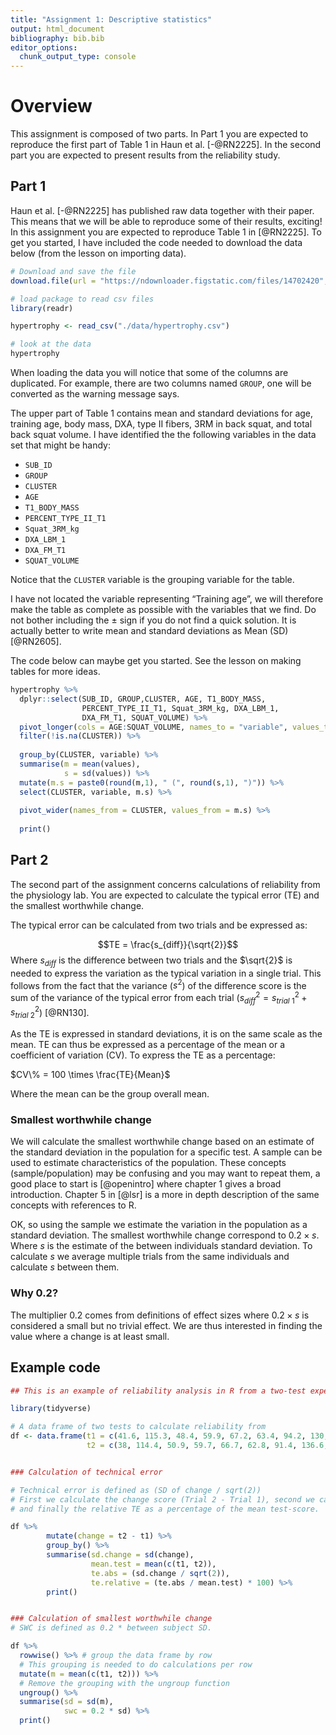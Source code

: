 ```yaml
---
title: "Assignment 1: Descriptive statistics"
output: html_document
bibliography: bib.bib
editor_options: 
  chunk_output_type: console
---
```


# Overview

This assignment is composed of two parts. In Part 1 you are expected to reproduce the first part of Table 1 in Haun et al. [-@RN2225]. In the second part you are expected to present results from the reliability study.

## Part 1

Haun et al. [-@RN2225] has published raw data together with their paper. This means that we will be able to reproduce some of their results, exciting! In this assignment you are expected to reproduce Table 1 in [@RN2225]. To get you started, I have included the code needed to download the data below (from the lesson on importing data).

```r
# Download and save the file
download.file(url = "https://ndownloader.figstatic.com/files/14702420", destfile = "./data/hypertrophy.csv")

# load package to read csv files
library(readr)

hypertrophy <- read_csv("./data/hypertrophy.csv")

# look at the data 
hypertrophy
```

When loading the data you will notice that some of the columns are duplicated. For example, there are two columns named `GROUP`, one will be converted as the warning message says.

The upper part of Table 1 contains mean and standard deviations for age, training age, body mass, DXA, type II fibers, 3RM in back squat, and total back squat volume. I have identified the the following variables in the data set that might be handy:

-   `SUB_ID`
-   `GROUP`
-   `CLUSTER`
-   `AGE`
-   `T1_BODY_MASS`
-   `PERCENT_TYPE_II_T1`
-   `Squat_3RM_kg`
-   `DXA_LBM_1`
-   `DXA_FM_T1`
-   `SQUAT_VOLUME`

Notice that the `CLUSTER` variable is the grouping variable for the table.

I have not located the variable representing "Training age", we will therefore make the table as complete as possible with the variables that we find. Do not bother including the $\pm$ sign if you do not find a quick solution. It is actually better to write mean and standard deviations as Mean (SD) [@RN2605].

The code below can maybe get you started. See the lesson on making tables for more ideas.

```r

hypertrophy %>%
  dplyr::select(SUB_ID, GROUP,CLUSTER, AGE, T1_BODY_MASS, 
                PERCENT_TYPE_II_T1, Squat_3RM_kg, DXA_LBM_1,
                DXA_FM_T1, SQUAT_VOLUME) %>%
  pivot_longer(cols = AGE:SQUAT_VOLUME, names_to = "variable", values_to = "values") %>%
  filter(!is.na(CLUSTER)) %>%
  
  group_by(CLUSTER, variable) %>%
  summarise(m = mean(values), 
            s = sd(values)) %>%
  mutate(m.s = paste0(round(m,1), " (", round(s,1), ")")) %>%
  select(CLUSTER, variable, m.s) %>%
  
  pivot_wider(names_from = CLUSTER, values_from = m.s) %>%
  
  print()

```

## Part 2

The second part of the assignment concerns calculations of reliability from the physiology lab. You are expected to calculate the typical error (TE) and the smallest worthwhile change.

The typical error can be calculated from two trials and be expressed as:

$$TE = \frac{s_{diff}}{\sqrt{2}}$$ Where $s_{diff}$ is the difference between two trials and the $\sqrt{2}$ is needed to express the variation as the typical variation in a single trial. This follows from the fact that the variance ($s^2$) of the difference score is the sum of the variance of the typical error from each trial ($s^2_{diff}=s^2_{trial~1} + s^2_{trial~2}$) [@RN130].

As the TE is expressed in standard deviations, it is on the same scale as the mean. TE can thus be expressed as a percentage of the mean or a coefficient of variation (CV). To express the TE as a percentage:

$CV\% = 100 \times \frac{TE}{Mean}$

Where the mean can be the group overall mean.

### Smallest worthwhile change

We will calculate the smallest worthwhile change based on an estimate of the standard deviation in the population for a specific test. A sample can be used to estimate characteristics of the population. These concepts (sample/population) may be confusing and you may want to repeat them, a good place to start is [@openintro] where chapter 1 gives a broad introduction. Chapter 5 in [@lsr] is a more in depth description of the same concepts with references to R.

OK, so using the sample we estimate the variation in the population as a standard deviation. The smallest worthwhile change correspond to $0.2\times s$. Where $s$ is the estimate of the between individuals standard deviation. To calculate $s$ we average multiple trials from the same individuals and calculate $s$ between them.

### Why 0.2?

The multiplier 0.2 comes from definitions of effect sizes where $0.2\times s$ is considered a small but no trivial effect. We are thus interested in finding the value where a change is at least small.


## Example code

```r

## This is an example of reliability analysis in R from a two-test experiment ##

library(tidyverse)

# A data frame of two tests to calculate reliability from 
df <- data.frame(t1 = c(41.6, 115.3, 48.4, 59.9, 67.2, 63.4, 94.2, 130, 98.8, 78.6, 38), 
                 t2 = c(38, 114.4, 50.9, 59.7, 66.7, 62.8, 91.4, 136.6, 88.5, 61.7, 38.5)) 


### Calculation of technical error 

# Technical error is defined as (SD of change / sqrt(2))
# First we calculate the change score (Trial 2 - Trial 1), second we can calculate the absolute TE
# and finally the relative TE as a percentage of the mean test-score.

df %>%
        mutate(change = t2 - t1) %>%
        group_by() %>%
        summarise(sd.change = sd(change), 
                  mean.test = mean(c(t1, t2)), 
                  te.abs = (sd.change / sqrt(2)), 
                  te.relative = (te.abs / mean.test) * 100) %>%
        print()


### Calculation of smallest worthwhile change
# SWC is defined as 0.2 * between subject SD. 

df %>%
  rowwise() %>% # group the data frame by row
  # This grouping is needed to do calculations per row
  mutate(m = mean(c(t1, t2))) %>%
  # Remove the grouping with the ungroup function
  ungroup() %>%
  summarise(sd = sd(m), 
            swc = 0.2 * sd) %>%
  print()
  
  

```
